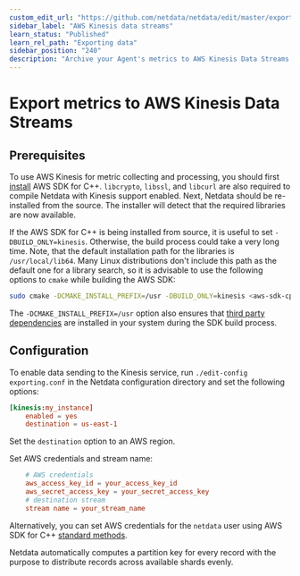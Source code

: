 ```yaml
---
custom_edit_url: "https://github.com/netdata/netdata/edit/master/exporting/aws_kinesis/README.md"
sidebar_label: "AWS Kinesis data streams"
learn_status: "Published"
learn_rel_path: "Exporting data"
sidebar_position: "240"
description: "Archive your Agent's metrics to AWS Kinesis Data Streams for long-term storage, further analysis, or correlation with data from other sources."
---
```



# Export metrics to AWS Kinesis Data Streams

## Prerequisites

To use AWS Kinesis for metric collecting and processing, you should first
[install](https://docs.aws.amazon.com/en_us/sdk-for-cpp/v1/developer-guide/setup.html) AWS SDK for C++.
`libcrypto`, `libssl`, and `libcurl` are also required to compile Netdata with Kinesis support enabled. Next, Netdata
should be re-installed from the source. The installer will detect that the required libraries are now available.

If the AWS SDK for C++ is being installed from source, it is useful to set `-DBUILD_ONLY=kinesis`. Otherwise, the
build process could take a very long time. Note, that the default installation path for the libraries is
`/usr/local/lib64`. Many Linux distributions don't include this path as the default one for a library search, so it is
advisable to use the following options to `cmake` while building the AWS SDK:

```sh
sudo cmake -DCMAKE_INSTALL_PREFIX=/usr -DBUILD_ONLY=kinesis <aws-sdk-cpp sources>
```

The `-DCMAKE_INSTALL_PREFIX=/usr` option also ensures that
[third party dependencies](https://github.com/aws/aws-sdk-cpp#third-party-dependencies) are installed in your system
during the SDK build process.

## Configuration

To enable data sending to the Kinesis service, run `./edit-config exporting.conf` in the Netdata configuration directory
and set the following options:

```conf
[kinesis:my_instance]
    enabled = yes
    destination = us-east-1
```

Set the `destination` option to an AWS region.

Set AWS credentials and stream name:

```conf
    # AWS credentials
    aws_access_key_id = your_access_key_id
    aws_secret_access_key = your_secret_access_key
    # destination stream
    stream name = your_stream_name
```

Alternatively, you can set AWS credentials for the `netdata` user using AWS SDK for
C++ [standard methods](https://docs.aws.amazon.com/sdk-for-cpp/v1/developer-guide/credentials.html).

Netdata automatically computes a partition key for every record with the purpose to distribute records across
available shards evenly.


